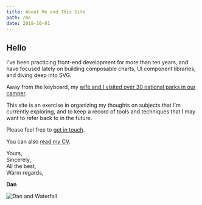 ```yaml
---
title: About Me and This Site
path: /me
date: 2019-10-01
---
```

## Hello

I've been practicing front-end development for more than ten years, and have
focused lately on building composable charts, UI component libraries, and
diving deep into SVG.

Away from the keyboard, my [wife and I visited over 30 national parks in our camper](https://instagram.com/patrick_the_van).

This site is an exercise in organizing my thoughts on subjects that I'm
currently exploring, and to keep a record of tools and techniques that I may
want to refer back to in the future.

Please feel free to [get in touch](mailto://dmatarazzo@fastmail.com).

You can also [read my CV](/cv).

Yours,  
Sincerely,  
All the best,  
Warm regards,  

**Dan**

![Dan and Waterfall](../images/dan.jpg)
